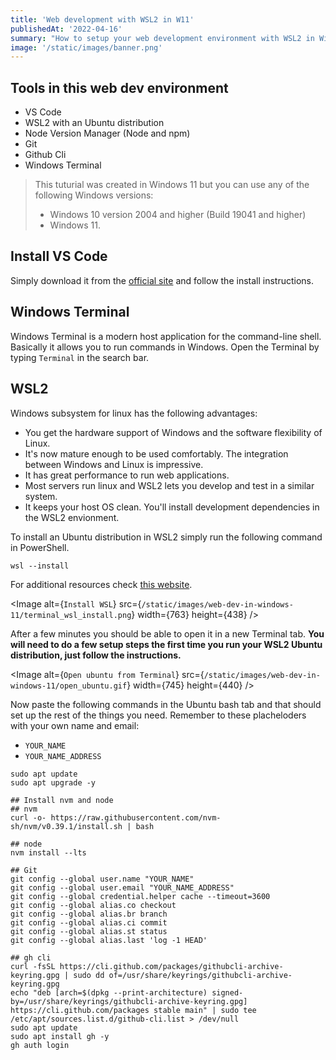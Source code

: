 ```yaml
---
title: 'Web development with WSL2 in W11'
publishedAt: '2022-04-16'
summary: "How to setup your web development environment with WSL2 in Windows 11."
image: '/static/images/banner.png'
---
```


## Tools in this web dev environment
- VS Code
- WSL2 with an Ubuntu distribution
- Node Version Manager (Node and npm)
- Git
- Github Cli
- Windows Terminal


> This tuturial was created in Windows 11 but you can use any of the following Windows versions:
> - Windows 10 version 2004 and higher (Build 19041 and higher)
> - Windows 11.

## Install VS Code
Simply download it from the [official site](https://code.visualstudio.com/download) and follow the install instructions.

## Windows Terminal
Windows Terminal is a modern host application for the command-line shell. Basically it allows you to run commands in Windows. 
Open the Terminal by typing `Terminal` in the search bar.

## WSL2 
Windows subsystem for linux has the following advantages:
- You get the hardware support of Windows and the software flexibility of Linux.
- It's now mature enough to be used comfortably. The integration between Windows and Linux is impressive.
- It has great performance to run web applications.
- Most servers run linux and WSL2 lets you develop and test in a similar system.
- It keeps your host OS clean. You'll install development dependencies in the WSL2 envionment.


To install an Ubuntu distribution in WSL2 simply run the following command in PowerShell.
```PowerShell:PowerShell
wsl --install
```
For additional resources check [this website](https://docs.microsoft.com/en-us/windows/wsl/install).

<Image
  alt={`Install WSL`}
  src={`/static/images/web-dev-in-windows-11/terminal_wsl_install.png`}
  width={763}
  height={438}
/>

After a few minutes you should be able to open it in a new Terminal tab.
**You will need to do a few setup steps the first time you run your WSL2 Ubuntu distribution, just follow the instructions.**

<Image
  alt={`Open ubuntu from Terminal`}
  src={`/static/images/web-dev-in-windows-11/open_ubuntu.gif`}
  width={745}
  height={440}
/>

Now paste the following commands in the Ubuntu bash tab and that should set up the rest of the things you need.
Remember to these placheloders with your own name and email:
- `YOUR_NAME`
- `YOUR_NAME_ADDRESS`

```Bash:Bash
sudo apt update
sudo apt upgrade -y

## Install nvm and node
## nvm
curl -o- https://raw.githubusercontent.com/nvm-sh/nvm/v0.39.1/install.sh | bash

## node
nvm install --lts

## Git
git config --global user.name "YOUR_NAME"
git config --global user.email "YOUR_NAME_ADDRESS"
git config --global credential.helper cache --timeout=3600
git config --global alias.co checkout
git config --global alias.br branch
git config --global alias.ci commit
git config --global alias.st status
git config --global alias.last 'log -1 HEAD'

## gh cli
curl -fsSL https://cli.github.com/packages/githubcli-archive-keyring.gpg | sudo dd of=/usr/share/keyrings/githubcli-archive-keyring.gpg
echo "deb [arch=$(dpkg --print-architecture) signed-by=/usr/share/keyrings/githubcli-archive-keyring.gpg] https://cli.github.com/packages stable main" | sudo tee /etc/apt/sources.list.d/github-cli.list > /dev/null
sudo apt update
sudo apt install gh -y
gh auth login
```


